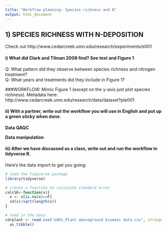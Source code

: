 ```yaml
---
title: "Workflow planning: Species richness and N"
output: html_document
---
```

## 1) SPECIES RICHNESS WITH N-DEPOSITION 
Check out  http://www.cedarcreek.umn.edu/research/experiments/e001

#### i)  What did Clark and Tilman 2008 find? See text and Figure 1  
Q: What pattern did they observe between species richness and nitrogen treatment?  
Q: What years and treatments did they include in Figure 1?  


###WORKFLOW: Mimic Figure 1 (except on the y-axis just plot species richness).
Metadata here: http://www.cedarcreek.umn.edu/research/data/dataset?ple001  

#### ii) With a partner, write out the workflow you will use in English and put up a green sticky when done.
**Data QAQC**


**Data manipulation**


#### iii) After we have discussed as a class, write out and run the workflow in tidyverse R.
Here's the data import to get you going:
```r
# load the tidyverse package
library(tidyverse)

# create a function to calculate standard error
calcSE<-function(x){
  x <- x[is.na(x)==F]
  sd(x)/sqrt(length(x))
}

# read in the data 
cdrplant <- read.csv("e001_Plant aboveground biomass data.csv", stringsAsFactors = F, skip = 726) %>%
  as_tibble()
```
